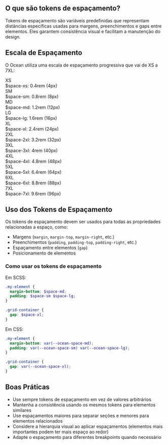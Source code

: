 
<Meta title="Tokens/Spacing" />

<BannerTokens title="Espaçamento" description="Tokens de espaçamento são variáveis predefinidas que representam distâncias específicas usadas para margens, preenchimentos e gaps entre elementos. Eles garantem consistência visual e facilitam a manutenção do design." />

## O que são tokens de espaçamento?

Tokens de espaçamento são variáveis predefinidas que representam distâncias específicas usadas para margens, preenchimentos e gaps entre elementos. Eles garantem consistência visual e facilitam a manutenção do design.

## Escala de Espaçamento

O Ocean utiliza uma escala de espaçamento progressiva que vai de XS a 7XL:

<div style={{ display: 'flex', flexDirection: 'column', gap: '1rem', marginBottom: '2rem' }}>
  <div style={{ display: 'flex', alignItems: 'center', gap: '1rem' }}>
    <div style={{ width: '80px', textAlign: 'right', fontWeight: 'bold' }}>XS</div>
    <div style={{
      width: '0.4rem',
      height: '24px',
      backgroundColor: '#0046c0',
      borderRadius: '2px'
    }}></div>
    <div style={{ color: '#666' }}>$space-xs: 0.4rem (4px)</div>
  </div>

  <div style={{ display: 'flex', alignItems: 'center', gap: '1rem' }}>
    <div style={{ width: '80px', textAlign: 'right', fontWeight: 'bold' }}>SM</div>
    <div style={{
      width: '0.8rem',
      height: '24px',
      backgroundColor: '#0046c0',
      borderRadius: '2px'
    }}></div>
    <div style={{ color: '#666' }}>$space-sm: 0.8rem (8px)</div>
  </div>

  <div style={{ display: 'flex', alignItems: 'center', gap: '1rem' }}>
    <div style={{ width: '80px', textAlign: 'right', fontWeight: 'bold' }}>MD</div>
    <div style={{
      width: '1.2rem',
      height: '24px',
      backgroundColor: '#0046c0',
      borderRadius: '2px'
    }}></div>
    <div style={{ color: '#666' }}>$space-md: 1.2rem (12px)</div>
  </div>

  <div style={{ display: 'flex', alignItems: 'center', gap: '1rem' }}>
    <div style={{ width: '80px', textAlign: 'right', fontWeight: 'bold' }}>LG</div>
    <div style={{
      width: '1.6rem',
      height: '24px',
      backgroundColor: '#0046c0',
      borderRadius: '2px'
    }}></div>
    <div style={{ color: '#666' }}>$space-lg: 1.6rem (16px)</div>
  </div>

  <div style={{ display: 'flex', alignItems: 'center', gap: '1rem' }}>
    <div style={{ width: '80px', textAlign: 'right', fontWeight: 'bold' }}>XL</div>
    <div style={{
      width: '2.4rem',
      height: '24px',
      backgroundColor: '#0046c0',
      borderRadius: '2px'
    }}></div>
    <div style={{ color: '#666' }}>$space-xl: 2.4rem (24px)</div>
  </div>

  <div style={{ display: 'flex', alignItems: 'center', gap: '1rem' }}>
    <div style={{ width: '80px', textAlign: 'right', fontWeight: 'bold' }}>2XL</div>
    <div style={{
      width: '3.2rem',
      height: '24px',
      backgroundColor: '#0046c0',
      borderRadius: '2px'
    }}></div>
    <div style={{ color: '#666' }}>$space-2xl: 3.2rem (32px)</div>
  </div>

  <div style={{ display: 'flex', alignItems: 'center', gap: '1rem' }}>
    <div style={{ width: '80px', textAlign: 'right', fontWeight: 'bold' }}>3XL</div>
    <div style={{
      width: '4rem',
      height: '24px',
      backgroundColor: '#0046c0',
      borderRadius: '2px'
    }}></div>
    <div style={{ color: '#666' }}>$space-3xl: 4rem (40px)</div>
  </div>

  <div style={{ display: 'flex', alignItems: 'center', gap: '1rem' }}>
    <div style={{ width: '80px', textAlign: 'right', fontWeight: 'bold' }}>4XL</div>
    <div style={{
      width: '4.8rem',
      height: '24px',
      backgroundColor: '#0046c0',
      borderRadius: '2px'
    }}></div>
    <div style={{ color: '#666' }}>$space-4xl: 4.8rem (48px)</div>
  </div>

  <div style={{ display: 'flex', alignItems: 'center', gap: '1rem' }}>
    <div style={{ width: '80px', textAlign: 'right', fontWeight: 'bold' }}>5XL</div>
    <div style={{
      width: '6.4rem',
      height: '24px',
      backgroundColor: '#0046c0',
      borderRadius: '2px'
    }}></div>
    <div style={{ color: '#666' }}>$space-5xl: 6.4rem (64px)</div>
  </div>

  <div style={{ display: 'flex', alignItems: 'center', gap: '1rem' }}>
    <div style={{ width: '80px', textAlign: 'right', fontWeight: 'bold' }}>6XL</div>
    <div style={{
      width: '8.8rem',
      height: '24px',
      backgroundColor: '#0046c0',
      borderRadius: '2px'
    }}></div>
    <div style={{ color: '#666' }}>$space-6xl: 8.8rem (88px)</div>
  </div>

  <div style={{ display: 'flex', alignItems: 'center', gap: '1rem' }}>
    <div style={{ width: '80px', textAlign: 'right', fontWeight: 'bold' }}>7XL</div>
    <div style={{
      width: '9.6rem',
      height: '24px',
      backgroundColor: '#0046c0',
      borderRadius: '2px'
    }}></div>
    <div style={{ color: '#666' }}>$space-7xl: 9.6rem (96px)</div>
  </div>
</div>

## Uso dos Tokens de Espaçamento

Os tokens de espaçamento devem ser usados para todas as propriedades relacionadas a espaço, como:

- Margens (`margin`, `margin-top`, `margin-right`, etc.)
- Preenchimentos (`padding`, `padding-top`, `padding-right`, etc.)
- Espaçamento entre elementos (`gap`)
- Posicionamento de elementos

### Como usar os tokens de espaçamento

Em SCSS:
```scss
.my-element {
  margin-bottom: $space-md;
  padding: $space-sm $space-lg;
}

.grid-container {
  gap: $space-xl;
}
```

Em CSS:
```css
.my-element {
  margin-bottom: var(--ocean-space-md);
  padding: var(--ocean-space-sm) var(--ocean-space-lg);
}

.grid-container {
  gap: var(--ocean-space-xl);
}
```

## Boas Práticas

- Use sempre tokens de espaçamento em vez de valores arbitrários
- Mantenha a consistência usando os mesmos tokens para elementos similares
- Use espaçamentos maiores para separar seções e menores para elementos relacionados
- Considere a hierarquia visual ao aplicar espaçamentos (elementos mais importantes podem ter mais espaço ao redor)
- Adapte o espaçamento para diferentes breakpoints quando necessário
